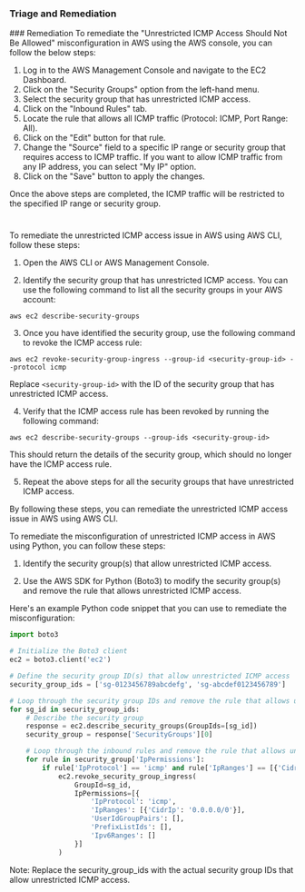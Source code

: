 
### Triage and Remediation
<Tabs>
<Tab title='Remediation'>
### Remediation

<AccordionGroup>
<Accordion title='Using Console' defaultOpen='true'>
To remediate the "Unrestricted ICMP Access Should Not Be Allowed" misconfiguration in AWS using the AWS console, you can follow the below steps:

1. Log in to the AWS Management Console and navigate to the EC2 Dashboard.
2. Click on the "Security Groups" option from the left-hand menu.
3. Select the security group that has unrestricted ICMP access.
4. Click on the "Inbound Rules" tab.
5. Locate the rule that allows all ICMP traffic (Protocol: ICMP, Port Range: All).
6. Click on the "Edit" button for that rule.
7. Change the "Source" field to a specific IP range or security group that requires access to ICMP traffic. If you want to allow ICMP traffic from any IP address, you can select "My IP" option.
8. Click on the "Save" button to apply the changes.

Once the above steps are completed, the ICMP traffic will be restricted to the specified IP range or security group.

#
</Accordion>

<Accordion title='Using CLI'>
To remediate the unrestricted ICMP access issue in AWS using AWS CLI, follow these steps:

1. Open the AWS CLI or AWS Management Console.

2. Identify the security group that has unrestricted ICMP access. You can use the following command to list all the security groups in your AWS account:

```
aws ec2 describe-security-groups
```

3. Once you have identified the security group, use the following command to revoke the ICMP access rule:

```
aws ec2 revoke-security-group-ingress --group-id <security-group-id> --protocol icmp
```

Replace `<security-group-id>` with the ID of the security group that has unrestricted ICMP access.

4. Verify that the ICMP access rule has been revoked by running the following command:

```
aws ec2 describe-security-groups --group-ids <security-group-id>
```

This should return the details of the security group, which should no longer have the ICMP access rule.

5. Repeat the above steps for all the security groups that have unrestricted ICMP access.

By following these steps, you can remediate the unrestricted ICMP access issue in AWS using AWS CLI.
</Accordion>

<Accordion title='Using Python'>
To remediate the misconfiguration of unrestricted ICMP access in AWS using Python, you can follow these steps:

1. Identify the security group(s) that allow unrestricted ICMP access.

2. Use the AWS SDK for Python (Boto3) to modify the security group(s) and remove the rule that allows unrestricted ICMP access.

Here's an example Python code snippet that you can use to remediate the misconfiguration:

```python
import boto3

# Initialize the Boto3 client
ec2 = boto3.client('ec2')

# Define the security group ID(s) that allow unrestricted ICMP access
security_group_ids = ['sg-0123456789abcdefg', 'sg-abcdef0123456789']

# Loop through the security group IDs and remove the rule that allows unrestricted ICMP access
for sg_id in security_group_ids:
    # Describe the security group
    response = ec2.describe_security_groups(GroupIds=[sg_id])
    security_group = response['SecurityGroups'][0]

    # Loop through the inbound rules and remove the rule that allows unrestricted ICMP access
    for rule in security_group['IpPermissions']:
        if rule['IpProtocol'] == 'icmp' and rule['IpRanges'] == [{'CidrIp': '0.0.0.0/0'}]:
            ec2.revoke_security_group_ingress(
                GroupId=sg_id,
                IpPermissions=[{
                    'IpProtocol': 'icmp',
                    'IpRanges': [{'CidrIp': '0.0.0.0/0'}],
                    'UserIdGroupPairs': [],
                    'PrefixListIds': [],
                    'Ipv6Ranges': []
                }]
            )
```

Note: Replace the security_group_ids with the actual security group IDs that allow unrestricted ICMP access.
</Accordion>

</AccordionGroup>
</Tab>
</Tabs>
